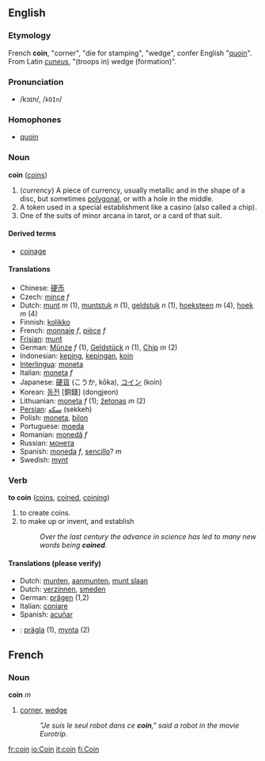 ==English==
{{rfc}}
===Etymology===
French '''coin''', "corner", "die for stamping", "wedge", confer English "[[quoin]]". From Latin ''[[cuneus]]'', "(troops in) wedge (formation)".
===Pronunciation===
*/kɔɪn/, /<tt>kOIn</tt>/
===Homophones===
*[[quoin]]

=== Noun ===
'''coin''' ([[coins]])

# (''currency'') A piece of currency, usually metallic and in the shape of a disc, but sometimes [[polygonal]], or with a hole in the middle.
# A token used in a special establishment like a casino (also called a chip).
# One of the suits of minor arcana in tarot, or a card of that suit.

====Derived terms====
*[[coinage]]

====Translations====
*Chinese: [[硬币]]
*Czech: [[mince]] ''f''
*Dutch: [[munt]] ''m'' (1), [[muntstuk]] ''n'' (1), [[geldstuk]] ''n'' (1), [[hoeksteen]] ''m'' (4), [[hoek]] ''m'' (4)
*Finnish: [[kolikko]]
*French: [[monnaie]] ''f'', [[pièce]] ''f''
*[[Frisian]]: [[munt]]
*German: [[Münze]] ''f'' (1), [[Geldstück]] ''n'' (1), [[Chip]] ''m'' (2)
*Indonesian: [[keping]], [[keping|kepingan]], [[koin]]
*[[Interlingua]]: [[moneta]]
*Italian: [[moneta]] ''f''
*Japanese: [[硬貨]] (こうか, kōka), [[コイン]] (koin)
*Korean: [[동전]] [銅錢] (dongjeon)
*Lithuanian: [[moneta]] ''f'' (1); [[žetonas]] ''m'' (2)
*[[Persian]]: [[سکه]] (sekkeh)
*Polish: [[moneta]], [[bilon]]
*Portuguese: [[moeda]]
*Romanian: [[monedă]] ''f''
*Russian: [[монета]]
*Spanish: [[moneda]] ''f'', [[sencillo]]? ''m''
*Swedish: [[mynt]]

===Verb===
'''to coin''' ([[coins]], [[coined]], [[coining]])

# to create coins.
# to make up or invent, and establish
#:''Over the last century the advance in science has led to many new words being '''coined'''.''

====Translations (please verify)====
*Dutch: [[munten]], [[aanmunten]], [[munt slaan]]
*Dutch: [[verzinnen]], [[smeden]]
*German: [[prägen]] (1,2)
*Italian: [[coniare]]
*Spanish: [[acuñar]]
*{{sv}}: [[prägla]] (1), [[mynta]] (2)

==French==
===Noun===
'''coin''' ''m''
# [[corner]], [[wedge]]
#:''"Je suis le seul robot dans ce '''coin'''," said a robot in the movie Eurotrip.''

[[fr:coin]]
[[io:Coin]]
[[it:coin]]
[[fi:Coin]]